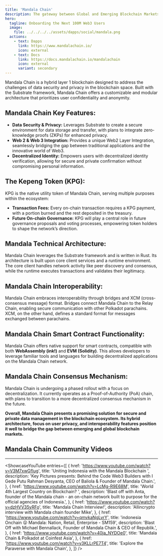 ```yaml
---
title: 'Mandala Chain'
description: The gateway between Global and Emerging Blockchain Markets. Bridging Retail, Enterprise and Government.
hero:
  tagline: Onboarding the Next 100M Web3 Users
  image: 
    file: ../../../../assets/dapps/social/mandala.png
  actions:
    - text: Dapps
      link: https://www.mandalachain.io/
      icon: external
    - text: Docs
      link: https://docs.mandalachain.io/mandalachain
      icon: external
      variant: secondary
---
```



Mandala Chain is a hybrid layer 1 blockchain designed to address the challenges of data security and privacy in the blockchain space. Built with the Substrate framework, Mandala Chain offers a customizable and modular architecture that prioritizes user confidentiality and anonymity.

## Mandala Chain Key Features:
- **Data Security &amp; Privacy:** Leverages Substrate to create a secure environment for data storage and transfer, with plans to integrate zero-knowledge proofs (ZKPs) for enhanced privacy.
- **Web 2 &amp; Web 3 Integration:** Provides a unique Web2 Layer Integration, seamlessly bridging the gap between traditional applications and the innovative world of Web3.
- **Decentralized Identity:** Empowers users with decentralized identity verification, allowing for secure and private confirmation without compromising personal information.

## The Kepeng Token (KPG):
KPG is the native utility token of Mandala Chain, serving multiple purposes within the ecosystem:
- **Transaction Fees:** Every on-chain transaction requires a KPG payment, with a portion burned and the rest deposited in the treasury.
- **Future On-chain Governance:** KPG will play a central role in future governance proposals and voting processes, empowering token holders to shape the network’s direction.

## Mandala Technical Architecture:
Mandala Chain leverages the Substrate framework and is written in Rust. Its architecture is built upon core client services and a runtime environment. The core client handles network activity like peer discovery and consensus, while the runtime executes transactions and validates their legitimacy.

## Mandala Chain Interoperability:
Mandala Chain embraces interoperability through bridges and XCM (cross-consensus message) format. Bridges connect Mandala Chain to the Relay Chain, enabling secure communication with other Polkadot parachains. XCM, on the other hand, defines a standard format for messages exchanged between parachains.

## Mandala Chain Smart Contract Functionality:
Mandala Chain offers native support for smart contracts, compatible with both **WebAssembly (ink!)** and **EVM (Solidity)**. This allows developers to leverage familiar tools and languages for building decentralized applications on the Mandala Chain network.

## Mandala Chain Consensus Mechanism:
Mandala Chain is undergoing a phased rollout with a focus on decentralization. It currently operates as a Proof-of-Authority (PoA) chain, with plans to transition to a more decentralized consensus mechanism in the future.

**Overall, Mandala Chain presents a promising solution for secure and private data management in the blockchain ecosystem. Its hybrid architecture, focus on user privacy, and interoperability features position it well to bridge the gap between emerging and global blockchain markets.**


## Mandala Chain Community Videos
------------
<ShowcaseYouTube
  entries={[
          {
        href: 'https://www.youtube.com/watch?v=V3M7xwGfIug',
      title: 'Uniting Indonesia with the Mandala Blockchain ',
      description: 'Key Pictures presents: Behind the Code Web3 Builders with I Gede Putu Rahman Desyanta, CEO of Baliola & Founder of Mandala Chain.',
    },
        {
        href: 'https://www.youtube.com/watch?v=LcMg-R9E68M',
      title: 'World 4th Largest Country on Blockchain? ',
      description: 'Blast off with Anta, founder of the Mandala chain - an on-chain network built to purpose for the official agencies of Indonesia.',
    },
            {
        href: 'https://www.youtube.com/watch?v=dzHVV35yRFo',
      title: 'Mandala Chain Interview!',
      description: 'Allincrypto interview with Mandala chain founder Mike',
    },
                {
        href: 'https://www.youtube.com/watch?v=qmvkaNgLvrY',
      title: 'indonesia Onchain 😮 Mandala: Nation, Retail, Enterprise - SM159',
      description: 'Blast Off with Michael Bennallack, Founder of Mandala Chain & CEO of Republik.',
    },
            {
        href: 'https://www.youtube.com/watch?v=40ja_NYDOe0',
      title: 'Mandala Chain & Polkadot at Coinfest Asia',
    },
            {
        href: 'https://www.youtube.com/watch?v=y3KLLrPE7T4',
      title: 'Explore the Paraverse with Mandala Chain',
    },
  ]} />